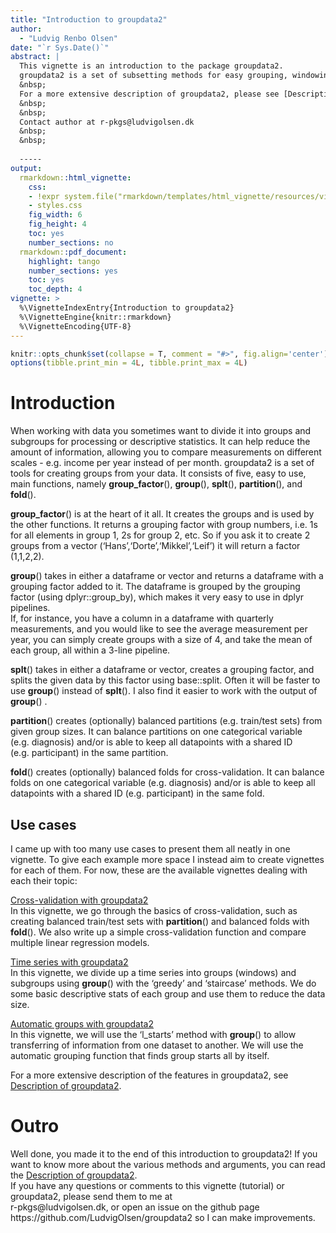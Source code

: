 ```yaml
---
title: "Introduction to groupdata2"
author: 
  - "Ludvig Renbo Olsen"
date: "`r Sys.Date()`"
abstract: |
  This vignette is an introduction to the package groupdata2.  
  groupdata2 is a set of subsetting methods for easy grouping, windowing, folding and splitting of data.
  &nbsp;  
  For a more extensive description of groupdata2, please see [Description of groupdata2](description_of_groupdata2.html)
  &nbsp;  
  &nbsp;  
  Contact author at r-pkgs@ludvigolsen.dk
  &nbsp;  
  &nbsp;  
  
  -----
output: 
  rmarkdown::html_vignette:
    css: 
    - !expr system.file("rmarkdown/templates/html_vignette/resources/vignette.css", package = "rmarkdown")
    - styles.css
    fig_width: 6
    fig_height: 4
    toc: yes
    number_sections: no
  rmarkdown::pdf_document:
    highlight: tango
    number_sections: yes
    toc: yes
    toc_depth: 4
vignette: >
  %\VignetteIndexEntry{Introduction to groupdata2}
  %\VignetteEngine{knitr::rmarkdown}
  %\VignetteEncoding{UTF-8}
---
```


```r

knitr::opts_chunk$set(collapse = T, comment = "#>", fig.align='center')
options(tibble.print_min = 4L, tibble.print_max = 4L)

```

# Introduction

When working with data you sometimes want to divide it into groups and subgroups for processing or descriptive statistics. It can help reduce the amount of information, allowing you to compare measurements on different scales - e.g. income per year instead of per month.
groupdata2 is a set of tools for creating groups from your data. It consists of five, easy to use, main functions, namely **group_factor**(), **group**(), **splt**(), **partition**(), and **fold**().  

**group_factor**()  is at the heart of it all. It creates the groups and is used by the other functions. It returns a grouping factor with group numbers, i.e. 1s for all elements in group 1, 2s for group 2, etc. So if you ask it to create 2 groups from a vector ('Hans','Dorte','Mikkel','Leif') it will return a factor (1,1,2,2).   

**group**() takes in either a dataframe or vector and returns a dataframe with a grouping factor added to it. The dataframe is grouped by the grouping factor (using dplyr::group_by), which makes it very easy to use in dplyr pipelines.  
If, for instance, you have a column in a dataframe with quarterly measurements, and you would like to see the average measurement per year, you can simply create groups with a size of 4, and take the mean of each group, all within a 3-line pipeline.  

**splt**() takes in either a dataframe or vector, creates a grouping factor, and splits the given data by this factor using base::split. Often it will be faster to use **group**() instead of **splt**(). I also find it easier to work with the output of **group**() .

**partition**() creates (optionally) balanced partitions (e.g. train/test sets) from given group sizes. It can balance partitions on one categorical variable (e.g. diagnosis) and/or is able to keep all datapoints with a shared ID (e.g. participant) in the same partition.

**fold**() creates (optionally) balanced folds for cross-validation. It can balance folds on one categorical variable (e.g. diagnosis) and/or is able to keep all datapoints with a shared ID (e.g. participant) in the same fold.  


## Use cases
I came up with too many use cases to present them all neatly in one vignette. To give each example more space I instead aim to create vignettes for each of them. For now, these are the available vignettes dealing with each their topic:

[Cross-validation with groupdata2](cross-validation_with_groupdata2.html)  
In this vignette, we go through the basics of cross-validation, such as creating balanced train/test sets with **partition**() and balanced folds with **fold**(). We also write up a simple cross-validation function and compare multiple linear regression models.

[Time series with groupdata2](time_series_with_groupdata2.html)  
In this vignette, we divide up a time series into groups (windows) and subgroups using **group**() with the 'greedy' and 'staircase' methods. We do some basic descriptive stats of each group and use them to reduce the data size.

[Automatic groups with groupdata2](automatic_groups_with_groupdata2.html)  
In this vignette, we will use the 'l_starts' method with **group**() to allow transferring of information from one dataset to another. We will use the automatic grouping function that finds group starts all by itself.



For a more extensive description of the features in groupdata2, see [Description of groupdata2](description_of_groupdata2.html).

# Outro

Well done, you made it to the end of this introduction to groupdata2! If you want to know more about the various methods and arguments, you can read the [Description of groupdata2](description_of_groupdata2.html).  
If you have any questions or comments to this vignette (tutorial) or groupdata2, please send them to me at  
r-pkgs@ludvigolsen.dk, or open an issue on the github page https://github.com/LudvigOlsen/groupdata2 so I can make improvements.  

&nbsp; 
&nbsp; 

